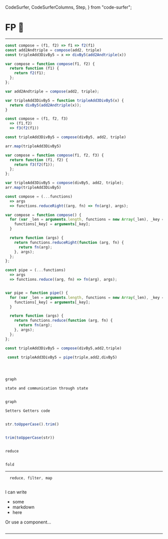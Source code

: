  CodeSurfer,
  CodeSurferColumns,
  Step,
} from "code-surfer";


# FP 👋
---

<CodeSurferColumns>

<Step title="Composition">

```js 
const compose = (f1, f2) => f1 => f2(f1)
const add2Andtriple = compose(add2, triple)
const tripleAdd3DivBy5 = x => divBy5(add2Andtriple(x))
```

```js
var compose = function compose(f1, f2) {
  return function (f1) {
    return f2(f1);
  };
};

var add2Andtriple = compose(add2, triple);

var tripleAdd3DivBy5 = function tripleAdd3DivBy5(x) {
  return divBy5(add2Andtriple(x));
}
```

</Step>

<Step title="Composition">

```js 
const compose = (f1, f2, f3) 
  => (f1,f2)
  => f3(f2(f1))

const tripleAdd3DivBy5 = compose(divBy5, add2, triple)

arr.map(tripleAdd3DivBy5)
```

```js
var compose = function compose(f1, f2, f3) {
  return function (f1, f2) {
    return f3(f2(f1));
  };
};

var tripleAdd3DivBy5 = compose(divBy5, add2, triple);
arr.map(tripleAdd3DivBy5)
```

</Step>

<Step title="Composition">

```js 
const compose = (...functions) 
  => args 
  => functions.reduceRight((arg, fn) => fn(arg), args);
```

```js
var compose = function compose() {
  for (var _len = arguments.length, functions = new Array(_len), _key = 0; _key < _len; _key++) {
    functions[_key] = arguments[_key];
  }

  return function (args) {
    return functions.reduceRight(function (arg, fn) {
      return fn(arg);
    }, args);
  };
};
```

</Step>

<Step title="Composition">

```js 
const pipe = (...functions) 
  => args 
  => functions.reduce((arg, fn) => fn(arg), args);
```

```js

var pipe = function pipe() {
  for (var _len = arguments.length, functions = new Array(_len), _key = 0; _key < _len; _key++) {
    functions[_key] = arguments[_key];
  }

  return function (args) {
    return functions.reduce(function (arg, fn) {
      return fn(arg);
    }, args);
  };
};

```
</Step>

<Step title="Composition">

```js 
const tripleAdd3DivBy5 = compose(divBy5,add2,triple)
```

```js
 const tripleAdd3DivBy5 = pipe(triple,add2,divBy5)
```
</Step>


<Step title="Chains!">

```js 

```

```js

```
</Step>


<Step title="Chain all the things!">

```js 

graph

```

```js
state and communication through state

```
</Step>

<Step title="More State">

```js 

graph

```

```js
Setters Getters code

```
</Step>


<Step title="Dot Chaining is Composition">

```js 

str.toUpperCase().trim()

```

```js

trim(toUpperCase(str))

```
</Step>

<Step title="Reduce all the things">

```js 

reduce

```

```js

fold

```
</Step>

</CodeSurferColumns>

---



<Step title="The Holy Trio"> 

``` js 
  reduce, filter, map
```

</Step>


<CodeSurferColumns sizes={[1,3,1]}>

<Step>

```js title="Class"
```

<div>

I can write

- some
- markdown
- here

Or use a component...

</div>

```js title="Function"
```

</Step>

</CodeSurferColumns>

---